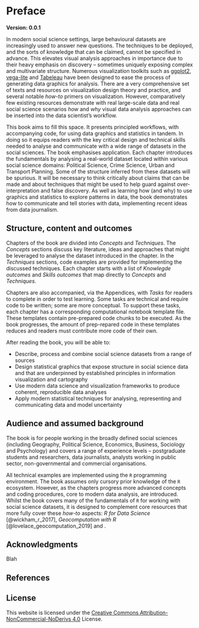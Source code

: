 # Preface {.unnumbered}

**Version:	0.0.1**

In modern social science settings, large behavioural datasets are increasingly used to answer new questions. The techniques to be deployed, and the sorts of knowledge that can be claimed, cannot be specified in advance. This elevates visual analysis approaches in importance due to their heavy emphasis on discovery -- sometimes uniquely exposing complex and multivariate structure. Numerous visualization toolkits such as [ggplot2](), [vega-lite]() and [Tabeleau]() have been designed to ease the process of generating data graphics for analysis. There are a very comprehensive set of texts and resources on visualization design theory and practice, and several notable *how-to* primers on visualization. However, comparatively few existing resources demonstrate with real large-scale data and real social science scenarios *how* and *why* visual data analysis approaches can be inserted into the data scientist’s workflow.

This book aims to fill this space. It presents principled workflows, with accompanying code, for using data graphics and statistics in tandem. In doing so it equips readers with the key critical design and technical skills needed to analyse and communicate with a wide range of datasets in the social sciences. The book emphasises application. Each chapter introduces the fundamentals by analysing a real-world dataset located within various social science domains: Political Science, Crime Science, Urban and Transport Planning. Some of the structure inferred from these datasets will be spurious. It will be necessary to think critically about claims that can be made and about techniques that might be used to help guard against over-interpretation and false discovery. As well as learning how (and why) to use graphics and statistics to explore patterns in data, the book demonstrates how to communicate and tell stories with data, implementing recent ideas from data journalism.

## Structure, content and outcomes {.unnumbered}

Chapters of the book are divided into *Concepts* and *Techniques*. The *Concepts* sections discuss key literature, ideas and approaches that might be leveraged to analyse the dataset introduced in the chapter. In the *Techniques* sections, code examples are provided for implementing the discussed techniques. Each chapter starts with a list of *Knowlegde outcomes* and *Skills outcomes* that map directly to *Concepts* and *Techniques*.

Chapters are also accompanied, via the  Appendices, with *Tasks* for readers to complete in order to test learning. Some tasks are technical and require code to be written;  some are more conceptual. To support these tasks, each chapter has a corresponding computational notebook template file. These templates contain pre-prepared code chunks to be executed. As the book progresses, the amount of prep-repared code in these templates reduces and readers must contribute more code of their own.

After reading the book, you will be able to:

* Describe, process and combine social science datasets from a range of sources
* Design statistical graphics that expose structure in social science data and that are underpinned by established principles in information visualization and cartography
* Use modern data science and visualization frameworks to produce coherent, reproducible data analyses
* Apply modern statistical techniques for analysing, representing and communicating data and model uncertainty

## Audience and assumed background  {.unnumbered}

The book is for people working in the broadly defined social sciences (including Geography, Political Science, Economics, Business, Sociology and Psychology) and covers a range of experience levels --  postgraduate students and researchers, data journalists, analysts working in public sector, non-governmental and commercial organisations.

All technical examples are implemented using the `R` programming environment. The book assumes only cursory prior knowledge of the `R` ecosystem. However, as the chapters progress more advanced concepts and coding procedures, core to modern data analysis, are introduced. Whilst the book covers many of the fundamentals of `R` for working with social science datasets, it is designed to complement core resources that more fully cover these *how-to* aspects: *R for Data Science* [@wickham_r_2017], *Geocomputation with R* [@lovelace_geocomputation_2019] and .




## Acknowledgments

Blah

## References



## License

This website is licensed under the [Creative Commons Attribution-NonCommercial-NoDerivs 4.0](https://creativecommons.org/licenses/by-nc-nd/4.0/) License.
